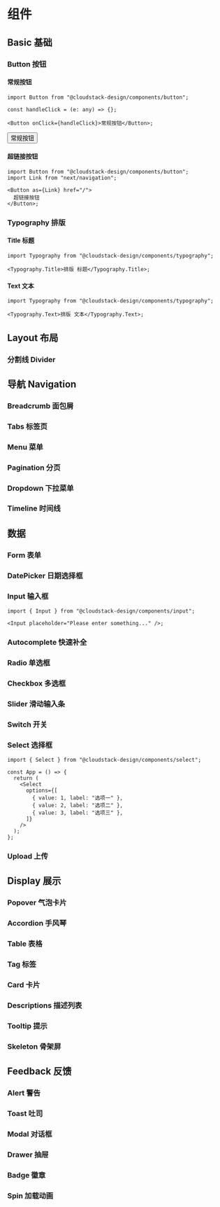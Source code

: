 
<Meta title="README" />

# 组件

## Basic 基础

### Button 按钮

#### 常规按钮

```tsx
import Button from "@cloudstack-design/components/button";

const handleClick = (e: any) => {};

<Button onClick={handleClick}>常规按钮</Button>;
```

<Button>常规按钮</Button>

#### 超链接按钮

```tsx
import Button from "@cloudstack-design/components/button";
import Link from "next/navigation";

<Button as={Link} href="/">
  超链接按钮
</Button>;
```

### Typography 排版

#### Title 标题

```tsx
import Typography from "@cloudstack-design/components/typography";

<Typography.Title>排版 标题</Typography.Title>;
```

#### Text 文本

```tsx
import Typography from "@cloudstack-design/components/typography";

<Typography.Text>排版 文本</Typography.Text>;
```

## Layout 布局

### 分割线 Divider

## 导航 Navigation

### Breadcrumb 面包屑

### Tabs 标签页

### Menu 菜单

### Pagination 分页

### Dropdown 下拉菜单

### Timeline 时间线

## 数据

### Form 表单

### DatePicker 日期选择框

### Input 输入框

```tsx
import { Input } from "@cloudstack-design/components/input";

<Input placeholder="Please enter something..." />;
```

### Autocomplete 快速补全

### Radio 单选框

### Checkbox 多选框

### Slider 滑动输入条

### Switch 开关

### Select 选择框

```tsx
import { Select } from "@cloudstack-design/components/select";

const App = () => {
  return (
    <Select
      options={[
        { value: 1, label: "选项一" },
        { value: 2, label: "选项二" },
        { value: 3, label: "选项三" },
      ]}
    />
  );
};
```

### Upload 上传

## Display 展示

### Popover 气泡卡片

### Accordion 手风琴

### Table 表格

### Tag 标签

### Card 卡片

### Descriptions 描述列表

### Tooltip 提示

### Skeleton 骨架屏

## Feedback 反馈

### Alert 警告

### Toast 吐司

### Modal 对话框

### Drawer 抽屉

### Badge 徽章

### Spin 加载动画
